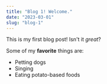 ```yaml
---
title: "Blog 1! Welcome."
date: "2023-03-01"
slug: "blog-1"
---
```


This is my first blog post! Isn't it *great*?

Some of my **favorite** things are:

* Petting dogs
* Singing
* Eating potato-based foods